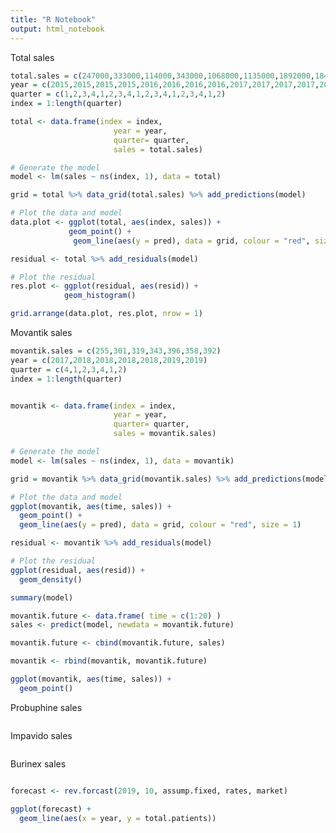 ```yaml
---
title: "R Notebook"
output: html_notebook
---
```




Total sales
```r
total.sales = c(247000,333000,114000,343000,1068000,1135000,1892000,1845000,1750000,2480000,1860000,2544000,3154000,2238000,3220000,3888000,2956000, 3204000)
year = c(2015,2015,2015,2015,2016,2016,2016,2016,2017,2017,2017,2017,2018,2018,2018,2018,2019,2019)
quarter = c(1,2,3,4,1,2,3,4,1,2,3,4,1,2,3,4,1,2)
index = 1:length(quarter)

total <- data.frame(index = index,
                       year = year,
                       quarter= quarter,
                       sales = total.sales)

# Generate the model
model <- lm(sales ~ ns(index, 1), data = total)

grid = total %>% data_grid(total.sales) %>% add_predictions(model)

# Plot the data and model
data.plot <- ggplot(total, aes(index, sales)) +
             geom_point() + 
              geom_line(aes(y = pred), data = grid, colour = "red", size = 1)

residual <- total %>% add_residuals(model)

# Plot the residual
res.plot <- ggplot(residual, aes(resid)) + 
            geom_histogram()

grid.arrange(data.plot, res.plot, nrow = 1)


```


Movantik sales
```r
movantik.sales = c(255,301,319,343,396,358,392)
year = c(2017,2018,2018,2018,2018,2019,2019)
quarter = c(4,1,2,3,4,1,2)
index = 1:length(quarter)


movantik <- data.frame(index = index,
                       year = year,
                       quarter= quarter,
                       sales = movantik.sales)

# Generate the model
model <- lm(sales ~ ns(index, 1), data = movantik)

grid = movantik %>% data_grid(movantik.sales) %>% add_predictions(model)

# Plot the data and model
ggplot(movantik, aes(time, sales)) +
  geom_point() + 
  geom_line(aes(y = pred), data = grid, colour = "red", size = 1)

residual <- movantik %>% add_residuals(model)

# Plot the residual
ggplot(residual, aes(resid)) + 
  geom_density()

summary(model)

movantik.future <- data.frame( time = c(1:20) )
sales <- predict(model, newdata = movantik.future)

movantik.future <- cbind(movantik.future, sales)

movantik <- rbind(movantik, movantik.future)

ggplot(movantik, aes(time, sales)) +
  geom_point()
```

Probuphine sales
```r

```

Impavido sales
```r

```

Burinex sales
```r

```

```r
forecast <- rev.forcast(2019, 10, assump.fixed, rates, market)

ggplot(forecast) +
  geom_line(aes(x = year, y = total.patients))

```









